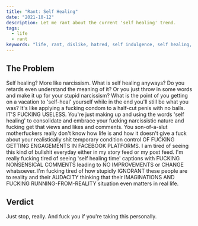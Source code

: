 ```yaml
---
title: "Rant: Self Healing"
date: "2021-10-12"
description: Let me rant about the current 'self healing' trend.
tags:
  - life
  - rant
keywords: "life, rant, dislike, hatred, self indulgence, self healing, narcissism, self love, self care, self improvement, self empowerment, self help, self awareness, self confidence, self esteem, self worth, self respect, self discipline, self control, self motivation, self acceptance, self compassion, self acceptance"
---
```


## The Problem

Self healing? More like narcissism. What is self healing anyways? Do you retards even understand the meaning of it? Or you just throw in some words and make it up for your stupid narcissism? What is the point of you getting on a vacation to 'self-heal' yourself while in the end you'll still be what you was? It's like applying a fucking condom to a half-cut penis with no balls. IT'S FUCKING USELESS. You're just making up and using the words 'self healing' to consolidate and embrace your fucking narcissistic nature and fucking get that views and likes and comments. You son-of-a-slut motherfuckers really don't know how life is and how it doesn't give a fuck about your realistically shit temporary condition control OF FUCKING GETTING ENGAGEMENTS IN FACEBOOK PLATFORMS. I am tired of seeing this kind of bullshit everyday either in my story feed or my post feed. I'm really fucking tired of seeing 'self healing time' captions with FUCKING NONSENSICAL COMMENTS leading to NO IMPROVEMENTS or CHANGE whatsoever. I'm fucking tired of how stupidly IGNORANT these people are to reality and their AUDACITY thinking that their IMAGINATIONS AND FUCKING RUNNING-FROM-REALITY situation even matters in real life.

## Verdict

Just stop, really. And fuck you if you're taking this personally.
